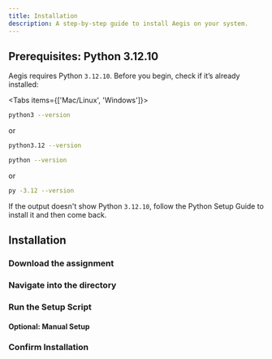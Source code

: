 ```yaml
---
title: Installation 
description: A step-by-step guide to install Aegis on your system.
---
```


## Prerequisites: Python 3.12.10

Aegis requires Python `3.12.10`. Before you begin, check if it’s already installed:

<Tabs items={['Mac/Linux', 'Windows']}>

<Tab value="Mac/Linux">

```bash
python3 --version
```

or

```bash
python3.12 --version
```

</Tab>

<Tab value="Windows">

```bash
python --version
```

or

```bash
py -3.12 --version
```

</Tab>

</Tabs>

If the output doesn't show Python `3.12.10`, follow the Python Setup Guide to install it
and then come back.

## Installation

<Steps>
<Step>

### Download the assignment

</Step>

<Step>

### Navigate into the directory

</Step>

<Step>

### Run the Setup Script

#### Optional: Manual Setup

</Step>

<Step>

### Confirm Installation

</Step>

</Steps>

